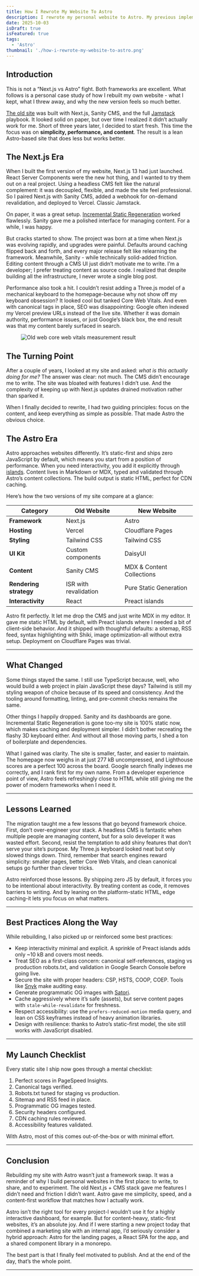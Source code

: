 ```yaml
---
title: How I Rewrote My Website To Astro
description: I rewrote my personal website to Astro. My previous implementation used Next.js with a headless CMS and was overall bloated. This time I focused on simplicity, performance, and SEO. This time, it's really about the content.
date: 2025-10-03
isDraft: true
isFeatured: true
tags:
  - 'Astro'
thumbnail: './how-i-rewrote-my-website-to-astro.png'
---
```




## Introduction

This is not a “Next.js vs Astro” fight. Both frameworks are excellent. What follows is a personal case study of how I rebuilt my own website - what I kept, what I threw away, and why the new version feels so much better.

[The old site](https://old.marek.work) was built with Next.js, Sanity CMS, and the full [Jamstack](https://jamstack.org) playbook. It looked solid on paper, but over time I realized it didn’t actually work for me. Short of three years later, I decided to start fresh. This time the focus was on **simplicity, performance, and content**. The result is a lean Astro-based site that does less but works better.

## The Next.js Era

When I built the first version of my website, Next.js 13 had just launched. React Server Components were the new hot thing, and I wanted to try them out on a real project. Using a headless CMS felt like the natural complement: it was decoupled, flexible, and made the site feel professional. So I paired Next.js with Sanity CMS, added a webhook for on-demand revalidation, and deployed to Vercel. Classic Jamstack.

On paper, it was a great setup. [Incremental Static Regeneration](https://nextjs.org/docs/app/guides/incremental-static-regeneration#on-demand-revalidation-with-revalidatetag) worked flawlessly. Sanity gave me a polished interface for managing content. For a while, I was happy.

<Figure
  caption="The flow of on-demand ISR with Next.js and Sanity CMS"
  className="mx-auto max-w-md"
>
  <Diagram />
</Figure>

But cracks started to show. The project was born at a time when Next.js was evolving rapidly, and upgrades were painful. Defaults around caching flipped back and forth, and every major release felt like relearning the framework. Meanwhile, Sanity - while technically solid-added friction. Editing content through a CMS UI just didn’t motivate me to write. I’m a developer; I prefer treating content as source code. I realized that despite building all the infrastructure, I never wrote a single blog post.

Performance also took a hit. I couldn’t resist adding a Three.js model of a mechanical keyboard to the homepage-because why not show off my keyboard obsession? It looked cool but tanked Core Web Vitals. And even with canonical tags in place, SEO was disappointing: Google often indexed my Vercel preview URLs instead of the live site. Whether it was domain authority, performance issues, or just Google’s black box, the end result was that my content barely surfaced in search.

<Figure caption="Terrible Core Web Vitals of the old web. Note that SEO score is lower because at the time of measurement the web already prevented indexing.">
  <Image
    src={oldWebPerformanceImg}
    alt="Old web core web vitals measurement result"
    widths={[360, 480, 720, 768, 960, 1024, 1280]}
    sizes="(max-width: 1023px) 100vw, 768px"
    class="not-prose rounded-md"
  />
</Figure>

## The Turning Point

After a couple of years, I looked at my site and asked: _what is this actually doing for me?_ The answer was clear: not much. The CMS didn’t encourage me to write. The site was bloated with features I didn’t use. And the complexity of keeping up with Next.js updates drained motivation rather than sparked it.

When I finally decided to rewrite, I had two guiding principles: focus on the content, and keep everything as simple as possible. That made Astro the obvious choice.

## The Astro Era

Astro approaches websites differently. It’s static-first and ships zero JavaScript by default, which means you start from a position of performance. When you need interactivity, you add it explicitly through [islands](https://docs.astro.build/en/concepts/islands/). Content lives in Markdown or MDX, typed and validated through Astro’s content collections. The build output is static HTML, perfect for CDN caching.

Here’s how the two versions of my site compare at a glance:

| Category               | Old Website           | New Website               |
| ---------------------- | --------------------- | ------------------------- |
| **Framework**          | Next.js               | Astro                     |
| **Hosting**            | Vercel                | Cloudflare Pages          |
| **Styling**            | Tailwind CSS          | Tailwind CSS              |
| **UI Kit**             | Custom components     | DaisyUI                   |
| **Content**            | Sanity CMS            | MDX & Content Collections |
| **Rendering strategy** | ISR with revalidation | Pure Static Generation    |
| **Interactivity**      | React                 | Preact islands            |

Astro fit perfectly. It let me drop the CMS and just write MDX in my editor. It gave me static HTML by default, with Preact islands where I needed a bit of client-side behavior. And it shipped with thoughtful defaults: a sitemap, RSS feed, syntax highlighting with Shiki, image optimization-all without extra setup. Deployment on Cloudflare Pages was trivial.

---

## What Changed

Some things stayed the same. I still use TypeScript because, well, who would build a web project in plain JavaScript these days? Tailwind is still my styling weapon of choice because of its speed and consistency. And the tooling around formatting, linting, and pre-commit checks remains the same.

Other things I happily dropped. Sanity and its dashboards are gone. Incremental Static Regeneration is gone too-my site is 100% static now, which makes caching and deployment simpler. I didn’t bother recreating the flashy 3D keyboard either. And without all those moving parts, I shed a ton of boilerplate and dependencies.

What I gained was clarity. The site is smaller, faster, and easier to maintain. The homepage now weighs in at just 277 kB uncompressed, and Lighthouse scores are a perfect 100 across the board. Google search finally indexes me correctly, and I rank first for my own name. From a developer experience point of view, Astro feels refreshingly close to HTML while still giving me the power of modern frameworks when I need it.

---

## Lessons Learned

The migration taught me a few lessons that go beyond framework choice. First, don’t over-engineer your stack. A headless CMS is fantastic when multiple people are managing content, but for a solo developer it was wasted effort. Second, resist the temptation to add shiny features that don’t serve your site’s purpose. My Three.js keyboard looked neat but only slowed things down. Third, remember that search engines reward simplicity: smaller pages, better Core Web Vitals, and clean canonical setups go further than clever tricks.

Astro reinforced those lessons. By shipping zero JS by default, it forces you to be intentional about interactivity. By treating content as code, it removes barriers to writing. And by leaning on the platform-static HTML, edge caching-it lets you focus on what matters.

---

## Best Practices Along the Way

While rebuilding, I also picked up or reinforced some best practices:

- Keep interactivity minimal and explicit. A sprinkle of Preact islands adds only ~10 kB and covers most needs.
- Treat SEO as a first-class concern: canonical self-references, staging vs production robots.txt, and validation in Google Search Console before going live.
- Secure the site with proper headers: CSP, HSTS, COOP, COEP. Tools like [Snyk](https://snyk.io/) make auditing easy.
- Generate programmatic OG images with [Satori](https://github.com/vercel/satori).
- Cache aggressively where it’s safe (assets), but serve content pages with `stale-while-revalidate` for freshness.
- Respect accessibility: use the `prefers-reduced-motion` media query, and lean on CSS keyframes instead of heavy animation libraries.
- Design with resilience: thanks to Astro’s static-first model, the site still works with JavaScript disabled.

---

## My Launch Checklist

Every static site I ship now goes through a mental checklist:

1. Perfect scores in PageSpeed Insights.
2. Canonical tags verified.
3. Robots.txt tuned for staging vs production.
4. Sitemap and RSS feed in place.
5. Programmatic OG images tested.
6. Security headers configured.
7. CDN caching rules reviewed.
8. Accessibility features validated.

With Astro, most of this comes out-of-the-box or with minimal effort.

---

## Conclusion

Rebuilding my site with Astro wasn’t just a framework swap. It was a reminder of why I build personal websites in the first place: to write, to share, and to experiment. The old Next.js + CMS stack gave me features I didn’t need and friction I didn’t want. Astro gave me simplicity, speed, and a content-first workflow that matches how I actually work.

Astro isn’t the right tool for every project-I wouldn’t use it for a highly interactive dashboard, for example. But for content-heavy, static-first websites, it’s an absolute joy. And if I were starting a new project today that combined a marketing site with an internal app, I’d seriously consider a hybrid approach: Astro for the landing pages, a React SPA for the app, and a shared component library in a monorepo.

The best part is that I finally feel motivated to publish. And at the end of the day, that’s the whole point.

---
